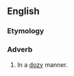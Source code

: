==English==

===Etymology===
{{suffix|en|dozy|ly}}

===Adverb===
{{en-adv}}

# In a [[dozy]] manner.